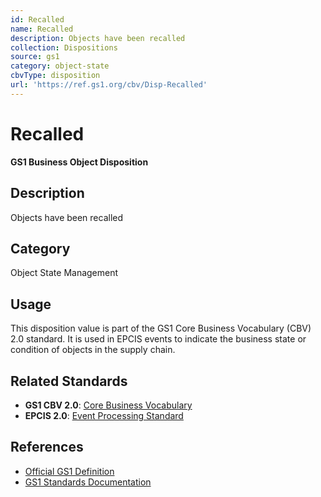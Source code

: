 ```yaml
---
id: Recalled
name: Recalled
description: Objects have been recalled
collection: Dispositions
source: gs1
category: object-state
cbvType: disposition
url: 'https://ref.gs1.org/cbv/Disp-Recalled'
---
```

# Recalled

**GS1 Business Object Disposition**

## Description

Objects have been recalled

## Category

Object State Management

## Usage

This disposition value is part of the GS1 Core Business Vocabulary (CBV) 2.0 standard. It is used in EPCIS events to indicate the business state or condition of objects in the supply chain.

## Related Standards

- **GS1 CBV 2.0**: [Core Business Vocabulary](https://ref.gs1.org/standards/cbv/)
- **EPCIS 2.0**: [Event Processing Standard](https://ref.gs1.org/standards/epcis/)

## References

- [Official GS1 Definition](https://ref.gs1.org/cbv/Disp-Recalled)
- [GS1 Standards Documentation](https://www.gs1.org/standards)
